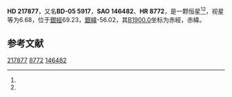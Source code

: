 {{Starbox begin
| name = HD 217877
}}
{{Starbox observe
| epoch = [[J2000.0|J2000.0]]
| constell = {{星座名待查}}<ref name=SIMBAD>{{cite web
 | url=http://simbad.u-strasbg.fr/simbad/sim-id?Ident=HR+8772
 | title =Pulsating variable Star
 | publisher=Centre de Données astronomiques de Strasbourg
 | work=SIMBAD
 | accessdate=2012-07-13}}</ref><ref name=DATA>{{cite web
 | url=http://vizier.u-strasbg.fr/viz-bin/VizieR-5?-out.add=.&-source=5050&-corr=PK=HR&-out.max=9999&HR=8772
 | title=VizieR Detailed Page
 | accessdate=2012-07-13
 | archive-date=2016-03-04
 | archive-url=https://web.archive.org/web/20160304235101/http://vizier.u-strasbg.fr/viz-bin/VizieR-5?-out.add=.&-source=5050&-corr=PK=HR&-out.max=9999&HR=8772
 | dead-url=no
 }}</ref>
| 星官 = 
| ra = {{RA|23|3|57.3}}<ref name=SIMBAD /><ref name=DATA />
| dec = {{DEC|-4|47|43}}<ref name=SIMBAD /><ref name=DATA />
| appmag_v = 6.68<ref name=SIMBAD /><ref name=DATA />
}}
{{Starbox character
| class = F8V<ref name=SIMBAD /><ref name=DATA />
| b-v = 0.58<ref name=SIMBAD /><ref name=DATA />
| u-b = 0.06<ref name=SIMBAD /><ref name=DATA />
| r-i = <ref name=SIMBAD /><ref name=DATA />
| variable = 
}}
{{Starbox astrometry
| radial_v = 0.06
| prop_mo_ra = -14
| parallax = 
| p_error = 
}}
{{Starbox catalog
| names =BD-05 5917，[[SAO星表|SAO]] 146482，[[HD星表|HD]] 217877，[[HR星表|HR]] 8772}}
{{Starbox reference |Simbad=HR+8772}}
{{Starbox end}}

'''HD 217877'''，又名'''BD-05 5917'''，'''SAO 146482'''、'''HR 8772'''，是一颗恒星<ref name=SIMBAD /><ref name=DATA />，视星等为6.68，位于[[銀道座標系|銀經]]69.23，[[銀道座標系|銀緯]]-56.02，其[[B1900.0|B1900.0]]坐标为赤經{{RA|22|58|44.7}}，赤緯{{DEC|-5|-56.02|5}}。

== 参考文献 ==
{{reflist}}

{{star-stub}}

[[Category:HD和HDE天體|217877]]
[[Category:HR天體|8772]]
[[Category:SAO天體|146482]]